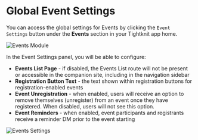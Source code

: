 # Global Event Settings

You can access the global settings for Events by clicking the `Event Settings` button under the **Events** section in your Tightknit app home.

![Events Module](/events/events-module.png)

In the Event Settings panel, you will be able to configure:

- **Events List Page** - if disabled, the Events List route will not be present or accessible in the companion site, including in the navigation sidebar
- **Registration Button Text** - the text shown within registration buttons for registration-enabled events
- **Event Unregistration** - when enabled, users will receive an option to remove themselves (unregister) from an event once they have registered. When disabled, users will not see this option.
- **Event Reminders** - when enabled, event participants and registrants receive a reminder DM prior to the event starting

![Events Settings](/events/event-settings-modal.png)
